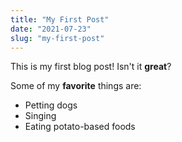```yaml
---
title: "My First Post"
date: "2021-07-23"
slug: "my-first-post"
---
```


This is my first blog post! Isn't it **great**?

Some of my **favorite** things are:

* Petting dogs
* Singing
* Eating potato-based foods